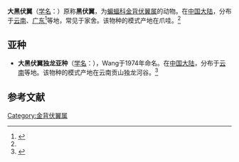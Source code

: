 {{Speciesbox
| name = 大黑伏翼
| status = LC
| status_system = IUCN3.1
| status_ref = <ref name=iucn>{{cite iucn |last1=Bates| first1= P.| last2= Bumrungsri| first2= S.| last3= Francis| first3= C.| last4= Csorba| first4= G.| last5= Walston| first5= J.| last6= Molur| first6= S.| last7= Srinivasulu| first7= C.| last8= Kruskop| first8= S.V.| year= 2019| title= Arielulus circumdatus| volume= 2019| page= e.T41534A22005596}}</ref>
| image = 
| genus = Arielulus
| species = circumdatus
| authority = (Temminck, 1840)<ref name='id292'>{{cite web| url =http://www.bioinfo.cn/db05/BjdwSpecies.php?action=view&id=292| title =黑伏翼| work =《中国动物物种编目数据库》| publisher =中国科学院微生物研究所| author =中国科学院动物研究所| accessdate =2009-03-27| deadurl =yes| archiveurl =https://web.archive.org/web/20160305090737/http://www.bioinfo.cn/db05/BjdwSpecies.php?action=view&id=292| archivedate =2016-03-05}}</ref>
| range_map = Arielulus circumdatus distribution (colored).png
| synonyms = {{species list
|Vespertilio circumdatus | Temminck, 1840
|Pipistrellus circumdatus| (Temminck, 1840)}}
}}

'''大黑伏翼'''（[[学名|学名]]：{{lang|la|''Arielulus circumdatus''}}）原称'''黑伏翼'''，为[[蝙蝠科|蝙蝠科]][[金背伏翼属|金背伏翼属]]的动物。在[[中国大陆|中国大陆]]，分布于[[云南|云南]]、[[广东|广东]]<ref name=张礼标>{{cite journal|author1=张礼标 刘奇 沈琪琦 朱光剑 陈毅 赵娇 刘会 孙云霄 龚粤宁 李超荣|title=广东省蝙蝠新纪录——大黑伏翼[J]|journal=兽类学报|date=2014|volume=34|issue=3|pages=292-297|doi=|url=http://www.mammal.cn/CN/Y2014/V34/I3/292|accessdate=2021-08-25|archive-date=2021-08-25|archive-url=https://web.archive.org/web/20210825171613/http://www.mammal.cn/CN/Y2014/V34/I3/292|dead-url=no}}</ref>等地，常见于家舍。该物种的模式产地在爪哇。<ref name='id292'/>

==亚种==
*'''大黑伏翼独龙亚种'''（[[学名|学名]]：{{lang|la|''Pipistrellus circumdatus drungicus''}}），Wang于1974年命名。在[[中国大陆|中国大陆]]，分布于[[云南|云南]]等地。该物种的模式产地在云南贡山独龙河谷。<ref name='id293'>{{cite web| url =http://www.bioinfo.cn/db05/BjdwSpecies.php?action=view&id=293| title =黑伏翼独龙亚种| work =《中国动物物种编目数据库》| publisher =中国科学院微生物研究所| author =中国科学院动物研究所| accessdate =2009-03-27| deadurl =yes| archiveurl =https://web.archive.org/web/20160305023252/http://www.bioinfo.cn/db05/BjdwSpecies.php?action=view&id=293| archivedate =2016-03-05}}</ref>

== 参考文献 ==
{{reflist}}
{{Taxonbar|from=Q1831633}}

[[Category:金背伏翼属|Category:金背伏翼属]]


{{蝙蝠小作品}}